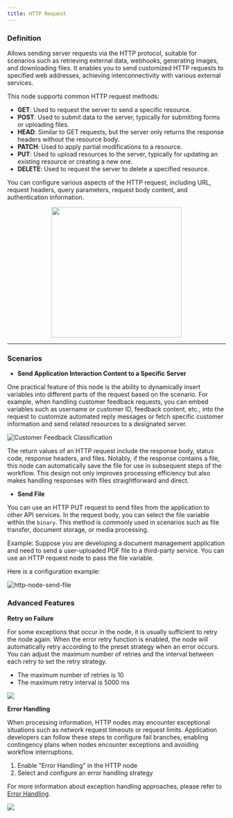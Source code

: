 ```yaml
---
title: HTTP Request
---
```



### Definition

Allows sending server requests via the HTTP protocol, suitable for scenarios such as retrieving external data, webhooks, generating images, and downloading files. It enables you to send customized HTTP requests to specified web addresses, achieving interconnectivity with various external services.

This node supports common HTTP request methods:

* **GET**: Used to request the server to send a specific resource.
* **POST**: Used to submit data to the server, typically for submitting forms or uploading files.
* **HEAD**: Similar to GET requests, but the server only returns the response headers without the resource body.
* **PATCH**: Used to apply partial modifications to a resource.
* **PUT**: Used to upload resources to the server, typically for updating an existing resource or creating a new one.
* **DELETE**: Used to request the server to delete a specified resource.

You can configure various aspects of the HTTP request, including URL, request headers, query parameters, request body content, and authentication information.

<p align="center">
  <img src="https://assets-docs.dify.ai/dify-enterprise-mintlify/en/guides/workflow/node/07c5e952eb4c9d6a32d0b7c2d855d4a5.png" width="300" />
</p>

***

### Scenarios

* **Send Application Interaction Content to a Specific Server**

One practical feature of this node is the ability to dynamically insert variables into different parts of the request based on the scenario. For example, when handling customer feedback requests, you can embed variables such as username or customer ID, feedback content, etc., into the request to customize automated reply messages or fetch specific customer information and send related resources to a designated server.

![Customer Feedback Classification](https://assets-docs.dify.ai/dify-enterprise-mintlify/en/guides/workflow/node/090975269f8998f906c5636dde8d9540.png)

The return values of an HTTP request include the response body, status code, response headers, and files. Notably, if the response contains a file, this node can automatically save the file for use in subsequent steps of the workflow. This design not only improves processing efficiency but also makes handling responses with files straightforward and direct.

* **Send File**

You can use an HTTP PUT request to send files from the application to other API services. In the request body, you can select the file variable within the `binary`. This method is commonly used in scenarios such as file transfer, document storage, or media processing.

Example: Suppose you are developing a document management application and need to send a user-uploaded PDF file to a third-party service. You can use an HTTP request node to pass the file variable.

Here is a configuration example:

![http-node-send-file](https://assets-docs.dify.ai/dify-enterprise-mintlify/en/guides/workflow/node/1f2e33cf7bed33096b5aee145006193d.png)

### Advanced Features

**Retry on Failure**

For some exceptions that occur in the node, it is usually sufficient to retry the node again. When the error retry function is enabled, the node will automatically retry according to the preset strategy when an error occurs. You can adjust the maximum number of retries and the interval between each retry to set the retry strategy.

- The maximum number of retries is 10
- The maximum retry interval is 5000 ms

![](https://assets-docs.dify.ai/2024/12/2e7c6080c0875e31a074c2a9a4543797.png)

**Error Handling**

When processing information, HTTP nodes may encounter exceptional situations such as network request timeouts or request limits. Application developers can follow these steps to configure fail branches, enabling contingency plans when nodes encounter exceptions and avoiding workflow interruptions.

1. Enable "Error Handling" in the HTTP node
2. Select and configure an error handling strategy

For more information about exception handling approaches, please refer to [Error Handling](/en/guides/workflow/error-handling).

![](https://assets-docs.dify.ai/2024/12/91daa86d9770390ab2a41d6d0b6ed1e7.png)